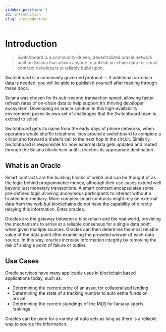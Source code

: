 ```yaml
---
sidebar_position: 1
id: introduction
slug: /introduction
---
```


# Introduction


> Switchboard is a community-driven, decentralized oracle network built on Solana that allows anyone to publish on-chain data for smart contract developers to reliably build upon.

Switchboard is a community governed protocol — if additional on-chain data is needed, you will be able to publish it yourself after reading through these docs.

Solana was chosen for its sub-second transaction speed, allowing faster refresh rates of on-chain data to help support it’s thriving developer ecosystem. Developing an oracle solution in this high-availability environment poses its own set of challenges that the Switchboard team is excited to solve!

Switchboard gets its name from the early days of phone networks, when operators would shuffle telephone lines around a switchboard to complete a circuit and forward a dialer’s call to the next hop in the circuit. Similarly, Switchboard is responsible for how external data gets updated and routed through the Solana blockchain until it reaches its appropriate destination.

## What is an Oracle

Smart contracts are the building blocks of web3 and can be thought of as the logic behind programmable money, although their use cases extend well beyond just monetary transactions. A smart contract encapsulates some pre-defined logic allowing anonymous participants to interact without a trusted intermediary. More complex smart contracts might rely on external data from the web but blockchains do not have the capability of directly relaying this information. Enter oracles.

Oracles are the gateway between a blockchain and the real world, providing the mechanisms to arrive at a reliable consensus for a single data point when given multiple sources. Oracles can then determine the most reliable value of the data point after examining the provided answer of each data source. In this way, oracles increase information integrity by removing the risk of a single point of failure or outlier.

## Use Cases

Oracle services have many applicable uses in blockchain based applications today, such as:

- Determining the current price of an asset for collateralized lending
- Determining the state of a tracking number to auto settle funds on arrival
- Determining the current standings of the MLB for fantasy sports rankings

Oracles can be used for a variety of data sets as long as there is a reliable way to source the information.

<!-- TO DO: Add quick links to popular pages like architecture, running an oracle, developer resources -->
